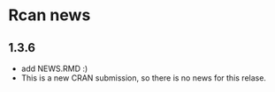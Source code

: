 # Rcan news

## 1.3.6

* add NEWS.RMD :)
* This is a new CRAN submission, so there is no news for this relase.
